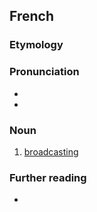 ==French==

===Etymology===
{{prefix|fr|radio|diffusion}}

===Pronunciation===
* {{audio|fr|LL-Q150 (fra)-LoquaxFR-radiodiffusion.wav|Audio}}
* {{audio|fr|LL-Q150 (fra)-DenisdeShawi-radiodiffusion.wav|Audio (CAN)}}

===Noun===
{{fr-noun|f}}

# [[broadcasting]]

===Further reading===
* {{R:TLFi}}